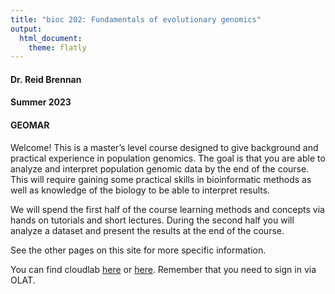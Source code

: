 ```yaml
---
title: "bioc 202: Fundamentals of evolutionary genomics"
output:
  html_document:
    theme: flatly
---
```


#### Dr. Reid Brennan
#### Summer 2023
#### GEOMAR

Welcome! This is a master's level course designed to give background and practical experience in population genomics. The goal is that you are able to analyze and interpret population genomic data by the end of the course. This will require gaining some practical skills in bioinformatic methods as well as knowledge of the biology to be able to interpret results.

We will spend the first half of the course learning methods and concepts via hands on tutorials and short lectures. During the second half you will analyze a dataset and present the results at the end of the course.

See the other pages on this site for more specific information. 

You can find cloudlab [here](https://lms.uni-kiel.de/auth/RepositoryEntry/5309268072/CourseNode/107413362968797) or [here](https://lms.uni-kiel.de/url/RepositoryEntry/5309268072). Remember that you need to sign in via OLAT.

